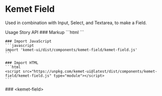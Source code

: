 
<Meta of={FieldStories} />

# Kemet Field

Used in combination with Input, Select, and Textarea, to make a Field.

<kemet-tabs panel-effect="stacked" divider>
  <kemet-tab slot="tab">Usage</kemet-tab>
  <kemet-tab slot="tab">Story</kemet-tab>
  <kemet-tab slot="tab">API</kemet-tab>
  <kemet-tab-panel slot="panel">
    ### Markup
    ```html
    <kemet-field label="The Label">
      <kemet-input slot="input" name="input"></kemet-input>
    </kemet-field>
    ```

    ### Import JavaScript
    ```javascript
    import 'kemet-ui/dist/components/kemet-field/kemet-field.js'
    ```

    ### Import HTML
    ```html
    <script src="https://unpkg.com/kemet-ui@latest/dist/components/kemet-field/kemet-field.js" type="module"></script>
    ```
  </kemet-tab-panel>
  <kemet-tab-panel slot="panel">
    <Canvas of={FieldStories.Input}  />
    <ArgsTable story={PRIMARY_STORY} />
  </kemet-tab-panel>
  <kemet-tab-panel slot="panel">
    ### &lt;kemet-field&gt;
    <ArgsTable of="kemet-field" />
  </kemet-tab-panel>
</kemet-tabs>
